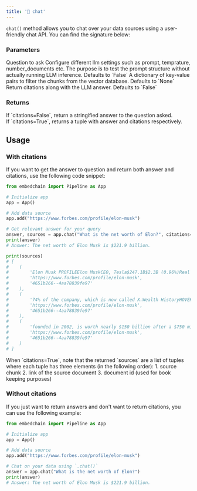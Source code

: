 ```yaml
---
title: '💬 chat'
---
```


`chat()` method allows you to chat over your data sources using a user-friendly chat API. You can find the signature below:

### Parameters

<ParamField path="input_query" type="str">
    Question to ask
</ParamField>
<ParamField path="config" type="BaseLlmConfig" optional>
    Configure different llm settings such as prompt, temprature, number_documents etc.
</ParamField>
<ParamField path="dry_run" type="bool" optional>
    The purpose is to test the prompt structure without actually running LLM inference. Defaults to `False`
</ParamField>
<ParamField path="where" type="dict" optional>
    A dictionary of key-value pairs to filter the chunks from the vector database. Defaults to `None`
</ParamField>
<ParamField path="citations" type="bool" optional>
    Return citations along with the LLM answer. Defaults to `False`
</ParamField>

### Returns

<ResponseField name="answer" type="str | tuple">
  If `citations=False`, return a stringified answer to the question asked. <br />
  If `citations=True`, returns a tuple with answer and citations respectively.
</ResponseField>

## Usage

### With citations

If you want to get the answer to question and return both answer and citations, use the following code snippet:

```python With Citations
from embedchain import Pipeline as App

# Initialize app
app = App()

# Add data source
app.add("https://www.forbes.com/profile/elon-musk")

# Get relevant answer for your query
answer, sources = app.chat("What is the net worth of Elon?", citations=True)
print(answer)
# Answer: The net worth of Elon Musk is $221.9 billion.

print(sources)
# [
#    (
#        'Elon Musk PROFILEElon MuskCEO, Tesla$247.1B$2.3B (0.96%)Real Time Net Worthas of 12/7/23 ...',
#        'https://www.forbes.com/profile/elon-musk',
#        '4651b266--4aa78839fe97'
#    ),
#    (
#        '74% of the company, which is now called X.Wealth HistoryHOVER TO REVEAL NET WORTH BY YEARForbes ...',
#        'https://www.forbes.com/profile/elon-musk',
#        '4651b266--4aa78839fe97'
#    ),
#    (
#        'founded in 2002, is worth nearly $150 billion after a $750 million tender offer in June 2023 ...',
#        'https://www.forbes.com/profile/elon-musk',
#        '4651b266--4aa78839fe97'
#    )
# ]
```

<Note>
When `citations=True`, note that the returned `sources` are a list of tuples where each tuple has three elements (in the following order):
1. source chunk
2. link of the source document
3. document id (used for book keeping purposes)
</Note>


### Without citations

If you just want to return answers and don't want to return citations, you can use the following example:

```python Without Citations
from embedchain import Pipeline as App

# Initialize app
app = App()

# Add data source
app.add("https://www.forbes.com/profile/elon-musk")

# Chat on your data using `.chat()`
answer = app.chat("What is the net worth of Elon?")
print(answer)
# Answer: The net worth of Elon Musk is $221.9 billion.
```
